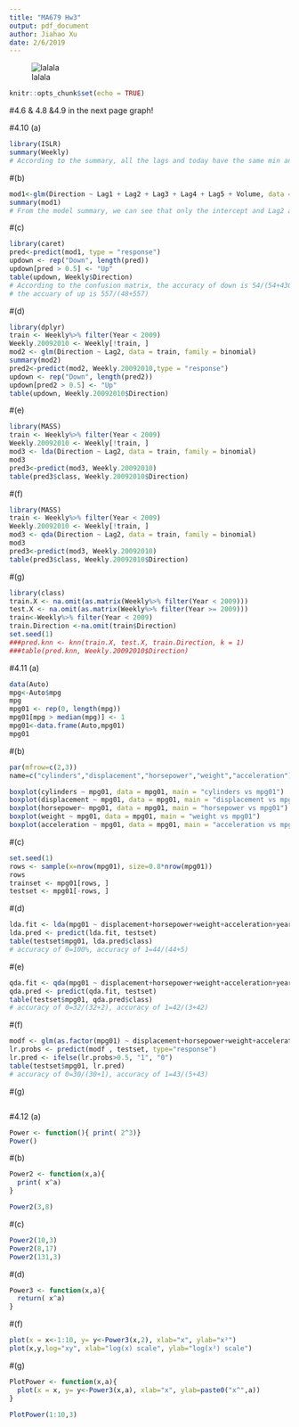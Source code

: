 ```yaml
---
title: "MA679 Hw3"
output: pdf_document
author: Jiahao Xu
date: 2/6/2019
---
```

![lalala](hw3.jpg)
```r
knitr::opts_chunk$set(echo = TRUE)
```
#4.6 & 4.8 &4.9 in the next page graph!

#4.10 (a)
```r
library(ISLR)
summary(Weekly)
# According to the summary, all the lags and today have the same min and max value.
```
#(b)
```r

mod1<-glm(Direction ~ Lag1 + Lag2 + Lag3 + Lag4 + Lag5 + Volume, data = Weekly, family = binomial)
summary(mod1)
# From the model summary, we can see that only the intercept and Lag2 are significant.
```
#(c)
```r
library(caret)
pred<-predict(mod1, type = "response")
updown <- rep("Down", length(pred))
updown[pred > 0.5] <- "Up"
table(updown, Weekly$Direction)
# According to the confusion matrix, the accuracy of down is 54/(54+430)
# the accuary of up is 557/(48+557)
```

#(d)
```r
library(dplyr)
train <- Weekly%>% filter(Year < 2009)
Weekly.20092010 <- Weekly[!train, ]
mod2 <- glm(Direction ~ Lag2, data = train, family = binomial)
summary(mod2)
pred2<-predict(mod2, Weekly.20092010,type = "response")
updown <- rep("Down", length(pred2))
updown[pred2 > 0.5] <- "Up"
table(updown, Weekly.20092010$Direction)

```
#(e)
```r
library(MASS)
train <- Weekly%>% filter(Year < 2009)
Weekly.20092010 <- Weekly[!train, ]
mod3 <- lda(Direction ~ Lag2, data = train, family = binomial)
mod3
pred3<-predict(mod3, Weekly.20092010)
table(pred3$class, Weekly.20092010$Direction)

```

#(f)
```r
library(MASS)
train <- Weekly%>% filter(Year < 2009)
Weekly.20092010 <- Weekly[!train, ]
mod3 <- qda(Direction ~ Lag2, data = train, family = binomial)
mod3
pred3<-predict(mod3, Weekly.20092010)
table(pred3$class, Weekly.20092010$Direction)

```
#(g)
```r
library(class)
train.X <- na.omit(as.matrix(Weekly%>% filter(Year < 2009)))
test.X <- na.omit(as.matrix(Weekly%>% filter(Year >= 2009)))
train<-Weekly%>% filter(Year < 2009)
train.Direction <-na.omit(train$Direction)
set.seed(1)
###pred.knn <- knn(train.X, test.X, train.Direction, k = 1)
###table(pred.knn, Weekly.20092010$Direction)

```


#4.11 (a)
```r
data(Auto)
mpg<-Auto$mpg
mpg
mpg01 <- rep(0, length(mpg))
mpg01[mpg > median(mpg)] <- 1
mpg01<-data.frame(Auto,mpg01)
mpg01
```
#(b)
```r
par(mfrow=c(2,3))
name=c("cylinders","displacement","horsepower","weight","acceleration")

boxplot(cylinders ~ mpg01, data = mpg01, main = "cylinders vs mpg01")
boxplot(displacement ~ mpg01, data = mpg01, main = "displacement vs mpg01")
boxplot(horsepower~ mpg01, data = mpg01, main = "horsepower vs mpg01")
boxplot(weight ~ mpg01, data = mpg01, main = "weight vs mpg01")
boxplot(acceleration ~ mpg01, data = mpg01, main = "acceleration vs mpg01")

```
#(c)
```r
set.seed(1)
rows <- sample(x=nrow(mpg01), size=0.8*nrow(mpg01))
rows
trainset <- mpg01[rows, ]
testset <- mpg01[-rows, ]

```
#(d)
```r
lda.fit <- lda(mpg01 ~ displacement+horsepower+weight+acceleration+year+cylinders+origin, data=trainset)
lda.pred <- predict(lda.fit, testset)
table(testset$mpg01, lda.pred$class)
# accuracy of 0=100%, accuracy of 1=44/(44+5)
```
#(e)
```r
qda.fit <- qda(mpg01 ~ displacement+horsepower+weight+acceleration+year+cylinders+origin, data=trainset)
qda.pred <- predict(qda.fit, testset)
table(testset$mpg01, qda.pred$class)
# accuracy of 0=32/(32+2), accuracy of 1=42/(3+42)

```
#(f)
```r
modf <- glm(as.factor(mpg01) ~ displacement+horsepower+weight+acceleration+year+cylinders+origin, data=trainset, family="binomial")
lr.probs <- predict(modf , testset, type="response")
lr.pred <- ifelse(lr.probs>0.5, "1", "0")
table(testset$mpg01, lr.pred)
# accuracy of 0=30/(30+1), accuracy of 1=43/(5+43)
```
#(g)
```r

```

#4.12 (a)
```r
Power <- function(){ print( 2^3)}
Power()
```
#(b)
```r

Power2 <- function(x,a){
  print( x^a)
}

Power2(3,8)
```
#(c)
```r
Power2(10,3)
Power2(8,17)
Power2(131,3)

```
#(d)
```r
Power3 <- function(x,a){
  return( x^a)
}

```
#(f)
```r
plot(x = x<-1:10, y= y<-Power3(x,2), xlab="x", ylab="x²")
plot(x,y,log="xy", xlab="log(x) scale", ylab="log(x²) scale")

```
#(g)
```r
PlotPower <- function(x,a){
  plot(x = x, y= y<-Power3(x,a), xlab="x", ylab=paste0("x^",a))
}

PlotPower(1:10,3)

```
